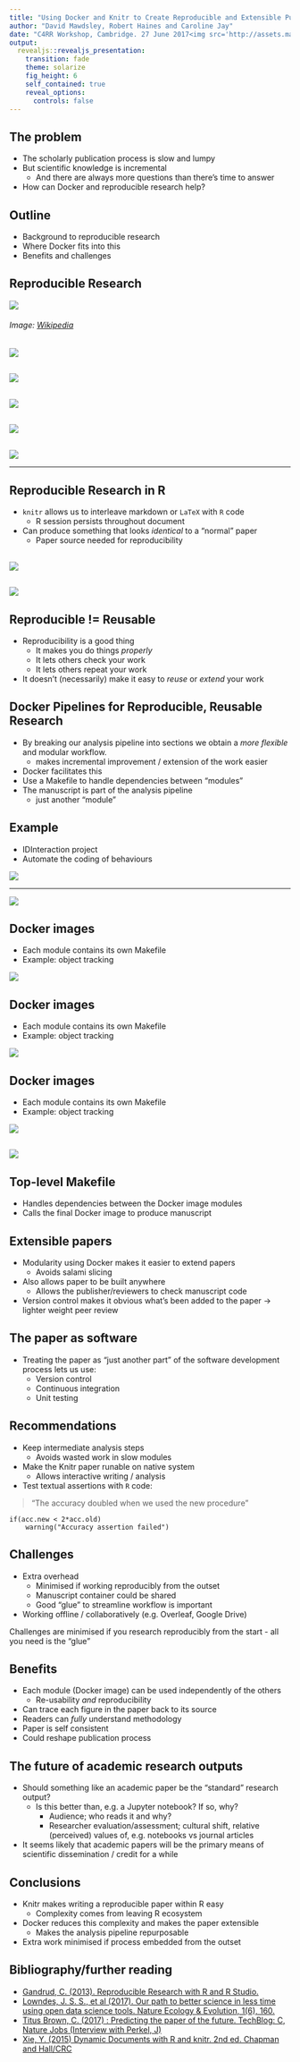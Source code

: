 ```yaml
---
title: "Using Docker and Knitr to Create Reproducible and Extensible Publications"
author: "David Mawdsley, Robert Haines and Caroline Jay"
date: "C4RR Workshop, Cambridge. 27 June 2017<img src='http://assets.manchester.ac.uk/logos/hi-res/TAB_UNI_MAIN_logo/White_backgrounds/TAB_col_white_background.png' style='border:0px solid black' width='50%'>"
output: 
  revealjs::revealjs_presentation:
    transition: fade
    theme: solarize
    fig_height: 6
    self_contained: true
    reveal_options:
      controls: false
---
```


## The problem

[](Talk aim: To understand why writing a reproducible paper is a good thing, and that it follows naturally from containerising one's research.)

- The scholarly publication process is slow and lumpy
- But scientific knowledge is incremental
	* And there are always more questions than there's time to answer
- How can Docker and reproducible research help?

[](Pipeline makes it easier to ask new questions of your data.)

## Outline

- Background to reproducible research
- Where Docker fits into this
- Benefits and challenges 

## Reproducible Research


![](https://upload.wikimedia.org/wikipedia/en/6/62/Literate_Programming_book_cover.jpg?download)

<h6>Image:  <a href="//en.wikipedia.org/wiki/File:Literate_Programming_book_cover.jpg">Wikipedia</a></h6>


[](1984.  Very much focussed on _programming_.  Literate data analysis may be a better name for what we're trying to do. ) 
---


![](algoToPapers0.png)

## {data-transition="none"}

![](algoToPapers1.png)

## {data-transition="none"}

![](algoToPapers2.png)

## {data-transition="none"}

![](algoToPapers3.png)

## {data-transition="none"}

![](algoToPapers4.png)

[](Jupyter notebooks look like Jupyter notebooks - we're making something that looks like a regular paper.  But can make something that looks like a Notebook)

---

## Reproducible Research in R

- `knitr` allows us to interleave markdown or `LaTeX` with `R` code
	* R session persists throughout document
 
- Can produce something that looks _identical_ to a "normal" paper
	* Paper source needed for reproducibility

[](Fits in well with existing publication practices - provided you can submit in LaTeX)
    	
## {data-transition="concave-out"}

![](ExamplePaperSource.png)


[](Example reproducible paper - loads example data set, does regression, plots results, extracts figure.  Standard LaTeX template, but could use anything. This *is* the paper, built using Travis CI)

## {data-transition="concave-in fade-out"}

![](ExamplePaper.png)

[](Paper is produced reproducibly within presentation)

## Reproducible != Reusable

- Reproducibility is a good thing
	* It makes you do things *properly*
	* It lets others check your work
	* It lets others repeat your work
- It doesn't (necessarily) make it easy to _reuse_ or _extend_ your work 

## Docker Pipelines for Reproducible, Reusable Research

- By breaking our analysis pipeline into sections we obtain a
_more flexible_ and modular workflow.
	* makes incremental improvement / extension of the work easier
- Docker facilitates this
- Use a Makefile to handle dependencies between "modules" 
- The manuscript is part of the analysis pipeline
  	* just another "module"

## Example

- IDInteraction project
- Automate the coding of behaviours

![](P07ScreenTablet.jpg) 

---

![](WorkflowPipeline.png)


## Docker images
- Each module contains its own Makefile
- Example: object tracking
   
[](Discuss aim of experiment, data source, processing workflow)

![](ObjectTracking0.png)


## Docker images {data-transition="none"}
- Each module contains its own Makefile
- Example: object tracking
   
[](Discuss aim of experiment, data source, processing workflow)

![](ObjectTracking1.png)

## Docker images {data-transition="none"}

- Each module contains its own Makefile
- Example: object tracking
   

![](ObjectTracking2.png)

##

![](WorkflowContainers.png)

[](Each module is self-contained; can use different versions of libraries, e.g. OpenCV)  

## Top-level Makefile
- Handles dependencies between the Docker image modules
- Calls the final Docker image to produce manuscript

## Extensible papers

- Modularity using Docker makes it easier to extend papers
  * Avoids salami slicing

- Also allows paper to be built anywhere
  * Allows the publisher/reviewers to check manuscript code

- Version control makes it obvious what's been added to the paper &#8594; lighter weight peer review

[](Reduces bottleneck of peer review)

## The paper as software

- Treating the paper as "just another part" of the software development process lets us use:
	* Version control
	* Continuous integration
	* Unit testing


## Recommendations

- Keep intermediate analysis steps
	* Avoids wasted work in slow modules
- Make the Knitr paper runable on native system
  	* Allows interactive writing / analysis
- Test textual assertions with `R` code:

> "The accuracy doubled when we used the new procedure"

```
if(acc.new < 2*acc.old)
	warning("Accuracy assertion failed")
```



## Challenges

- Extra overhead 
  	* Minimised if working reproducibly from the outset
	* Manuscript container could be shared
	* Good "glue" to streamline workflow is important
- Working offline / collaboratively (e.g. Overleaf, Google Drive)


Challenges are minimised if you research reproducibly from the start - all you need is the "glue"


## Benefits

- Each module (Docker image) can be used independently of the others
  - Re-usability _and_ reproducibility
- Can trace each figure in the paper back to its source
- Readers can _fully_ understand methodology
- Paper is self consistent
- Could reshape publication process

## The future of academic research outputs

- Should something like an academic paper be the "standard" research output?
  * Is this better than, e.g. a Jupyter notebook? If so, why?
    - Audience; who reads it and why?
    - Researcher evaluation/assessment; cultural shift, relative (perceived) values of, e.g. notebooks vs journal articles

- It seems likely that academic papers will be the primary means of scientific dissemination / credit for a while

## Conclusions

- Knitr makes writing a reproducible paper within R easy
  	* Complexity comes from leaving R ecosystem
- Docker reduces this complexity and makes the paper extensible
	* Makes the analysis pipeline repurposable
- Extra work minimised if process embedded from the outset




## Bibliography/further reading

* [Gandrud, C. (2013). Reproducible Research with R and R Studio.](https://raw.githubusercontent.com/IDInteraction/dockerworkshop/68621437a9d33e500e29324c5e2a86daca8fd061/.travis.yml)
* [Lowndes, J. S. S., et al  (2017). Our path to better science in less time using open data science tools. Nature Ecology & Evolution, 1(6), 160.](https://doi.org/10.1038/s41559-017-0160)
* [Titus Brown, C. (2017) : Predicting the paper of the future. TechBlog: C, Nature Jobs (Interview with Perkel, J)](http://blogs.nature.com/naturejobs/2017/06/01/techblog-c-titus-brown-predicting-the-paper-of-the-future/)
* [Xie, Y. (2015) Dynamic Documents with R and knitr. 2nd ed. Chapman and Hall/CRC](https://www.crcpress.com/Dynamic-Documents-with-R-and-knitr-Second-Edition/Xie/p/book/9781498716963)

